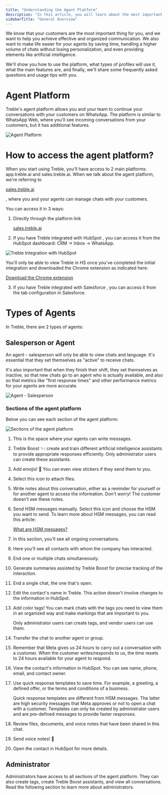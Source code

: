 ```yaml
---
title: "Understanding the Agent Platform"
description: "In this article, you will learn about the most important elements of Treble's agent platform, with the aim of helping you and your team take full advantage of it and achieve effective communication with your customers."
sidebarTitle: "General Overview"
---
```


We know that your customers are the most important thing for you, and we want to help you achieve effective and organized communication. We also want to make life easier for your agents by saving time, handling a higher volume of chats without losing personalization, and even providing elements like artificial intelligence.

We'll show you how to use the platform, what types of profiles will use it, what the main features are, and finally, we'll share some frequently asked questions and usage tips with you.

# Agent Platform

Treble's agent platform allows you and your team to continue your conversations with your customers on WhatsApp. The platform is similar to WhatsApp Web, where you'll see incoming conversations from your customers, but it has additional features.

<img src="/images/agent-platform.png" alt="Agent Platform" />

# How to access the agent platform?

When you start using Treble, you'll have access to 2 main platforms: app.treble.ai and sales.treble.ai. When we talk about the agent platform, we're referring to <a class="article-link" href="https://sales.treble.ai"><p>sales.treble.ai</p><Icon icon="arrow-up-right-from-square" iconType="solid" /></a>, where you and your agents can manage chats with your customers.

You can access it in 3 ways:

1. Directly through the platform link <a class="article-link" href="https://sales.treble.ai"><p>sales.treble.ai</p><Icon icon="arrow-up-right-from-square" iconType="solid" /></a>
2. If you have Treble integrated with HubSpot <Icon icon="hubspot" iconType="brands" />, you can access it from the HubSpot dashboard: CRM -> Inbox -> WhatsApp.

<img src="/images/agent-platform-1.gif" alt="Treble Integration with HubSpot" />

<Warning>You'll only be able to view Treble in HS once you've completed the initial integration and downloaded the Chrome extension as indicated here: <a class="article-link" href="/en/docs/integrations/hubspot/install"><p>Download the Chrome extension</p><Icon icon="arrow-up-right-from-square" iconType="solid" /></a></Warning>

3. If you have Treble integrated with Salesforce <Icon icon="salesforce" iconType="brands" />, you can access it from the tab configuration in Salesforce.

# Types of Agents

In Treble, there are 2 types of agents:

## Salesperson or Agent

An agent - salesperson will only be able to view chats and language. It's essential that they set themselves as "active" to receive chats.

It's also important that when they finish their shift, they set themselves as inactive, so that new chats go to an agent who is actually available, and also so that metrics like "first response times" and other performance metrics for your agents are more accurate.

<img src="/images/agent-platform-2.png" alt="Agent - Salesperson" />

### Sections of the agent platform

Below you can see each section of the agent platform:

<img src="/images/agent-platform-3.png" alt="Sections of the agent platform" />

1. This is the space where your agents can write messages.
2. Treble Boost ✨: create and train different artificial intelligence assistants to provide appropriate responses efficiently.
    <Warning>Only administrator users can create these assistants.</Warning>

3. Add emojis! 🚀 You can even view stickers if they send them to you.
4. Select this icon to attach files.
5. Write notes about this conversation, either as a reminder for yourself or for another agent to access the information. Don't worry! The customer doesn't see these notes.
6. Send HSM messages manually. Select this icon and choose the HSM you want to send. To learn more about HSM messages, you can read this article: <a class="article-link" href="/en/docs/meta/hsm-templates"><p>What are HSM messages?</p><Icon icon="arrow-up-right-from-square" iconType="solid" /></a>
7. In this section, you'll see all ongoing conversations.
8. Here you'll see all contacts with whom the company has interacted.
9. End one or multiple chats simultaneously.
10. Generate summaries assisted by Treble Boost for precise tracking of the interaction.
11. End a single chat, the one that's open.
12. Edit the contact's name in Treble. This action doesn't involve changes to the information in HubSpot.
13. Add color tags! You can mark chats with the tags you need to view them in an organized way and make markings that are important to you.

    <Warning>Only administrator users can create tags, and vendor users can use them.</Warning>

14. Transfer the chat to another agent or group.
15. Remember that Meta gives us 24 hours to carry out a conversation with a customer. When the customer writes/responds to us, the time resets to 24 hours available for your agent to respond.
16. View the contact's information in HubSpot. You can see name, phone, email, and contact owner.
17. Use quick response templates to save time. For example, a greeting, a defined offer, or the terms and conditions of a business.

    <Warning>Quick response templates are different from HSM messages. The latter are high security messages that Meta approves or not to open a chat with a customer. Templates can only be created by administrator users and are pre-defined messages to provide faster responses.</Warning>

18. Review files, documents, and voice notes that have been shared in this chat.
19. Send voice notes! 🎤
20. Open the contact in HubSpot for more details.

## Administrator

Administrators have access to all sections of the agent platform. They can also create tags, create Treble Boost assistants, and view all conversations. Read the following section to learn more about administrators. 
